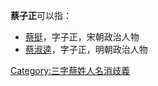'''蔡子正'''可以指：
* [[蔡挺|蔡挺]]，字子正，宋朝政治人物
* [[蔡淑逵|蔡淑逵]]，字子正，明朝政治人物

{{disambig}}

[[Category:三字蔡姓人名消歧義|Category:三字蔡姓人名消歧義]]